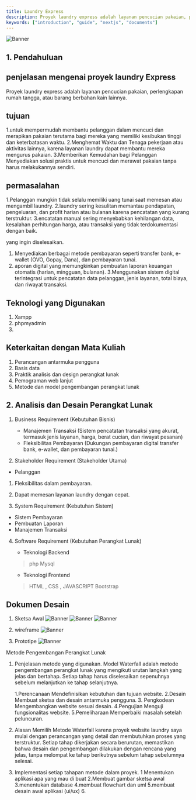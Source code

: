 ```yaml
---
title: Laundry Express
description: Proyek laundry express adalah layanan pencucian pakaian, perlengkapan rumah tangga, atau barang berbahan kain lainnya.
keywords: ["introduction", "guide", "nextjs", "documents"]
---
```


![Banner](/images/laundry.png)

## 1. Pendahuluan

## penjelasan mengenai proyek laundry Express
Proyek laundry express adalah layanan pencucian pakaian, perlengkapan rumah tangga, atau barang berbahan kain lainnya.

## tujuan
1.untuk mempermudah membantu pelanggan dalam mencuci dan merapikan pakaian terutama bagi mereka yang memiliki kesibukan tinggi dan keterbatasan waktu.
2.Menghemat Waktu dan Tenaga pekerjaan atau aktivitas lainnya, karena layanan laundry dapat membantu mereka mengurus pakaian.
3.Memberikan Kemudahan bagi Pelanggan Menyediakan solusi praktis untuk mencuci dan merawat pakaian tanpa harus melakukannya sendiri.

## permasalahan 
1.Pelanggan mungkin tidak selalu memiliki uang tunai saat memesan atau mengambil laundry. 
2.laundry sering kesulitan memantau pendapatan, pengeluaran, dan profit harian atau bulanan karena pencatatan yang kurang terstruktur.
3.encatatan manual sering menyebabkan kehilangan data, kesalahan perhitungan harga, atau transaksi yang tidak terdokumentasi dengan baik.

yang ingin diselesaikan.
1. Menyediakan berbagai metode pembayaran seperti transfer bank, e-wallet (OVO, Gopay, Dana), dan pembayaran tunai.
2. aporan digital yang memungkinkan pembuatan laporan keuangan otomatis (harian, mingguan, bulanan).
3.Menggunakan sistem digital terintegrasi untuk pencatatan data pelanggan, jenis layanan, total biaya, dan riwayat transaksi.

## Teknologi yang Digunakan 
   1. Xampp 
   2. phpmyadmin
   3. 


## Keterkaitan dengan Mata Kuliah
   1. Perancangan antarmuka pengguna
   2. Basis data
   3. Praktik analisis dan design perangkat lunak
   4. Pemograman web lanjut 
   5. Metode dan model pengembangan perangkat lunak


## 2. Analisis dan Desain Perangkat Lunak

1. Business Requirement (Kebutuhan Bisnis)
   * Manajemen Transaksi  (Sistem pencatatan transaksi yang akurat, termasuk jenis layanan, harga, berat cucian, dan riwayat pesanan)
   * Fleksibilitas Pembayaran (Dukungan pembayaran digital transfer bank, e-wallet, dan pembayaran tunai.)

2. Stakeholder Requirement (Stakeholder Utama)
  * Pelanggan
   1. Fleksibilitas dalam pembayaran.
   2. Dapat memesan layanan laundry dengan cepat.

3. System Requirement (Kebutuhan Sistem)
  * Sistem Pembayaran
  * Pembuatan Laporan
  * Manajemen Transaksi

4. Software Requirement (Kebutuhan Perangkat Lunak)
   * Teknologi Backend 
    > php 
    > Mysql 
    
   * Teknologi Frontend
   > HTML , CSS , JAVASCRIPT 
   > Bootstrap
   
    
## Dokumen Desain
1. Sketsa Awal 
![Banner](/images/sketsa1.png)
![Banner](/images/sketsa2.png)
![Banner](/images/sketsa3.png)

2. wireframe
![Banner](/images/wireframe.png)

3. Prototipe 
![Banner](/images/prototype.png)

 Metode Pengembangan Perangkat Lunak
1. Penjelasan metode yang digunakan.
   Model Waterfall adalah metode pengembangan perangkat lunak yang mengikuti urutan langkah yang jelas dan bertahap.
   Setiap tahap harus diselesaikan sepenuhnya sebelum melanjutkan ke tahap selanjutnya.

   1.Perencanaan Mendefinisikan kebutuhan dan tujuan website.
   2.Desain Membuat sketsa dan desain antarmuka pengguna.
   3. Pengkodean Mengembangkan website sesuai desain.
   4.Pengujian Menguji fungsionalitas website.
   5.Pemeliharaan Memperbaiki masalah setelah peluncuran.


2. Alasan Memilih  Metode Waterfall
   karena proyek website laundry saya mulai
   dengan perancangan yang detail dan membutuhkan proses yang terstruktur. 
   Setiap tahap dikerjakan secara berurutan, memastikan bahwa desain dan pengembangan dilakukan dengan rencana yang jelas, tanpa melompat ke tahap berikutnya sebelum tahap sebelumnya selesai.

3. Implementasi setiap tahapan metode dalam proyek.
   1 Menentukan aplikasi apa yang mau di buat 
   2.Membuat gambar sketsa awal 
   3.menentukan database 
   4.membuat flowchart dan uml 
   5.membuat desain awal aplikasi (ui/ux)
   6.

